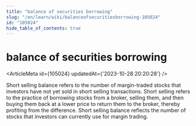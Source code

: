 ```yaml
---
title: "balance of securities borrowing"
slug: "/en/learn/wiki/balanceofsecuritiesborrowing-105024"
id: "105024"
hide_table_of_contents: true
---
```



# balance of securities borrowing

<ArticleMeta id={105024} updatedAt={'2023-10-28 20:20:28'} />
<div className='border-solid border-b border-t-0 my-4 border-[var(--ifm-color-gray-300)]' />

Short selling balance refers to the number of margin-traded stocks that investors have not yet sold in short selling transactions. Short selling refers to the practice of borrowing stocks from a broker, selling them, and then buying them back at a lower price to return them to the broker, thereby profiting from the difference. Short selling balance reflects the number of stocks that investors can currently use for margin trading.
